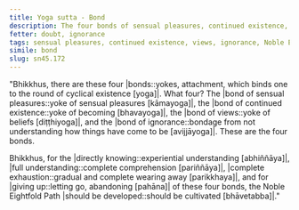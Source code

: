 ```yaml
---
title: Yoga sutta - Bond
description: The four bonds of sensual pleasures, continued existence, views, and ignorance are described in brief. The Noble Eightfold Path is the way to directly knowing, full understanding, complete exhaustion, and giving up of these bonds.
fetter: doubt, ignorance
tags: sensual pleasures, continued existence, views, ignorance, Noble Eightfold Path, directly knowing, full understanding, complete exhaustion, giving up, sn, sn45-56, sn45
simile: bond
slug: sn45.172
---
```


"Bhikkhus, there are these four |bonds::yokes, attachment, which binds one to the round of cyclical existence [yoga]|. What four? The |bond of sensual pleasures::yoke of sensual pleasures [kāmayoga]|, the |bond of continued existence::yoke of becoming [bhavayoga]|, the |bond of views::yoke of beliefs [diṭṭhiyoga]|, and the |bond of ignorance::bondage from not understanding how things have come to be [avijjāyoga]|. These are the four bonds.

Bhikkhus, for the |directly knowing::experiential understanding [abhiññāya]|, |full understanding::complete comprehension [pariññāya]|, |complete exhaustion::gradual and complete wearing away [parikkhaya]|, and for |giving up::letting go, abandoning [pahāna]| of these four bonds, the Noble Eightfold Path |should be developed::should be cultivated [bhāvetabba]|."